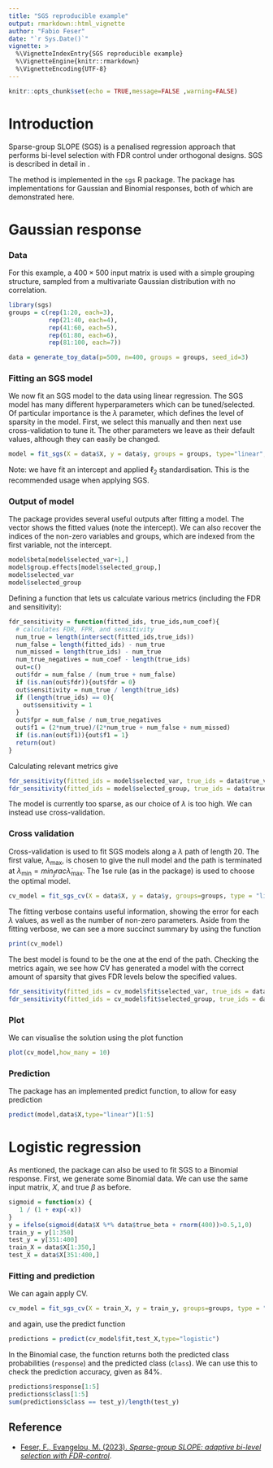 ```yaml
---
title: "SGS reproducible example"
output: rmarkdown::html_vignette
author: "Fabio Feser"
date: "`r Sys.Date()`"
vignette: >
  %\VignetteIndexEntry{SGS reproducible example}
  %\VignetteEngine{knitr::rmarkdown}
  %\VignetteEncoding{UTF-8}
---
```


```r
knitr::opts_chunk$set(echo = TRUE,message=FALSE ,warning=FALSE)
```

# Introduction

Sparse-group SLOPE (SGS) is a penalised regression approach that performs bi-level selection with FDR control under orthogonal designs. SGS is described in detail in .

The method is implemented in the `sgs` R package. The package has implementations for Gaussian and Binomial responses, both of which are demonstrated here.

# Gaussian response

### Data

For this example, a $400\times 500$ input matrix is used with a simple grouping structure, sampled from a multivariate Gaussian distribution with no correlation. 

```r
library(sgs)
groups = c(rep(1:20, each=3),
           rep(21:40, each=4),
           rep(41:60, each=5),
           rep(61:80, each=6),
           rep(81:100, each=7))

data = generate_toy_data(p=500, n=400, groups = groups, seed_id=3)
```

### Fitting an SGS model

We now fit an SGS model to the data using linear regression. The SGS model has many different hyperparameters which can be tuned/selected. Of particular importance is the $\lambda$ parameter, which defines the level of sparsity in the model. First, we select this manually and then next use cross-validation to tune it. The other parameters we leave as their default values, although they can easily be changed. 

```r
model = fit_sgs(X = data$X, y = data$y, groups = groups, type="linear", lambda = 1, alpha=0.95, vFDR=0.1, gFDR=0.1, standardise = "l2", intercept = TRUE, verbose=FALSE)
```

Note: we have fit an intercept and applied $\ell_2$ standardisation. This is the recommended usage when applying SGS.

### Output of model

The package provides several useful outputs after fitting a model. The \texttt{beta} vector shows the fitted values (note the intercept). We can also recover the indices of the non-zero variables and groups, which are indexed from the first variable, not the intercept. 

```r
model$beta[model$selected_var+1,]
model$group.effects[model$selected_group,]
model$selected_var
model$selected_group
```

Defining a function that lets us calculate various metrics (including the FDR and sensitivity):
```r
fdr_sensitivity = function(fitted_ids, true_ids,num_coef){
  # calculates FDR, FPR, and sensitivity
  num_true = length(intersect(fitted_ids,true_ids))
  num_false = length(fitted_ids) - num_true
  num_missed = length(true_ids) - num_true
  num_true_negatives = num_coef - length(true_ids)
  out=c()
  out$fdr = num_false / (num_true + num_false)
  if (is.nan(out$fdr)){out$fdr = 0}
  out$sensitivity = num_true / length(true_ids)
  if (length(true_ids) == 0){
    out$sensitivity = 1
  }
  out$fpr = num_false / num_true_negatives
  out$f1 = (2*num_true)/(2*num_true + num_false + num_missed)
  if (is.nan(out$f1)){out$f1 = 1}
  return(out)
}
```

Calculating relevant metrics give
```r
fdr_sensitivity(fitted_ids = model$selected_var, true_ids = data$true_var_id, num_coef = 500)
fdr_sensitivity(fitted_ids = model$selected_group, true_ids = data$true_grp_id, num_coef = 100)
```

The model is currently too sparse, as our choice of $\lambda$ is too high. We can instead use cross-validation.

### Cross validation

Cross-validation is used to fit SGS models along a $\lambda$ path of length $20$. The first value, $\lambda_\text{max}$, is chosen to give the null model and the path is terminated at $\lambda_\text{min} = min_frac \dot \lambda_\text{max}$. The 1se rule (as in the \texttt{glmnet} package) is used to choose the optimal model.
```r
cv_model = fit_sgs_cv(X = data$X, y = data$y, groups=groups, type = "linear", nlambda = 20, nfolds=10, alpha = 0.95, vFDR = 0.1, gFDR = 0.1, min_frac = 0.05, standardise="l2",intercept=TRUE,verbose=TRUE)
```

The fitting verbose contains useful information, showing the error for each $\lambda$ values, as well as the number of non-zero parameters. Aside from the fitting verbose, we can see a more succinct summary by using the \texttt{print} function

```r
print(cv_model)
```

The best model is found to be the one at the end of the path. Checking the metrics again, we see how CV has generated a model with the correct amount of sparsity that gives FDR levels below the specified values.

```r
fdr_sensitivity(fitted_ids = cv_model$fit$selected_var, true_ids = data$true_var_id, num_coef = 500)
fdr_sensitivity(fitted_ids = cv_model$fit$selected_group, true_ids = data$true_grp_id, num_coef = 100)
```

### Plot
We can visualise the solution using the plot function
```r
plot(cv_model,how_many = 10)
```

### Prediction

The package has an implemented predict function, to allow for easy prediction
```r
predict(model,data$X,type="linear")[1:5]
```

# Logistic regression

As mentioned, the package can also be used to fit SGS to a Binomial response. First, we generate some Binomial data. We can use the same input matrix, $X$, and true $\beta$ as before.

```r
sigmoid = function(x) {
   1 / (1 + exp(-x))
}
y = ifelse(sigmoid(data$X %*% data$true_beta + rnorm(400))>0.5,1,0)
train_y = y[1:350] 
test_y = y[351:400]
train_X = data$X[1:350,] 
test_X = data$X[351:400,]
```

### Fitting and prediction

We can again apply CV.
```r
cv_model = fit_sgs_cv(X = train_X, y = train_y, groups=groups, type = "logistic", nlambda = 20, nfolds=10, alpha = 0.95, vFDR = 0.1, gFDR = 0.1, min_frac = 0.05, standardise="l2",intercept=FALSE,verbose=TRUE)
```
and again, use the predict function
```r
predictions = predict(cv_model$fit,test_X,type="logistic")
```
In the Binomial case, the \texttt{predict} function returns both the predicted class probabilities (`response`) and the predicted class (`class`). We can use this to check the prediction accuracy, given as $84\%$.

```r
predictions$response[1:5]
predictions$class[1:5]
sum(predictions$class == test_y)/length(test_y)
```

## Reference

* [Feser, F., Evangelou, M. (2023). *Sparse-group SLOPE: adaptive bi-level selection with FDR-control*](https://arxiv.org/abs/2305.09467).
